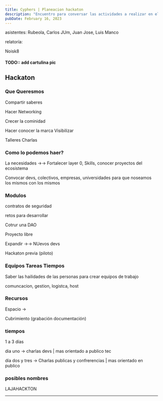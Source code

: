 ```yaml
---
title: Cyphers | Planeacion hackaton 
description: "Encuentro para conversar las actividades a realizar en el año"
pubDate: February 16, 2023
---
```


asistentes:
Rubeola, Carlos JUm, Juan Jose, Luis Manco

relatoría:

Noisk8




#### TODO:: add cartulina pic

## Hackaton 


### Que Queresmos 

Compartir saberes

Hacer Networking

Crecer la cominidad 

Hacer conocer la marca Visibilizar 

Talleres Charlas

### Como lo podemos haer?



La necesidades  →→ Fortalecer  layer 0, Skills, conocer proyectos del ecosistema 

Convocar devs,  colectivos, empresas, universidades para que noseamos los mismos con los mismos

### Modulos 


contratos de seguridad 

retos para desarrollar 

Cotrur una DAO 

Proyecto libre 

Expandir →→ NUevos devs 



Hackaton previa (piloto)



### Equipos Tareas Tiempos 

Saber las hailidades de las personas para crear equipos de trabajo 

comuncacion, gestion, logistca, host 

### Recursos 

Espacio → 

Cubrimiento (grabación documentación)

### tiempos

1 a  3 días 

dia uno → charlas devs  | mas orientado a publico tec 

día dos y tres →  Charlas publicas y confrerencias  | mas orientado en publico 



### posibles nombres 

LAJAHACKTON



<BlogImage src={Pic} alt="foto acta 1" />

---
